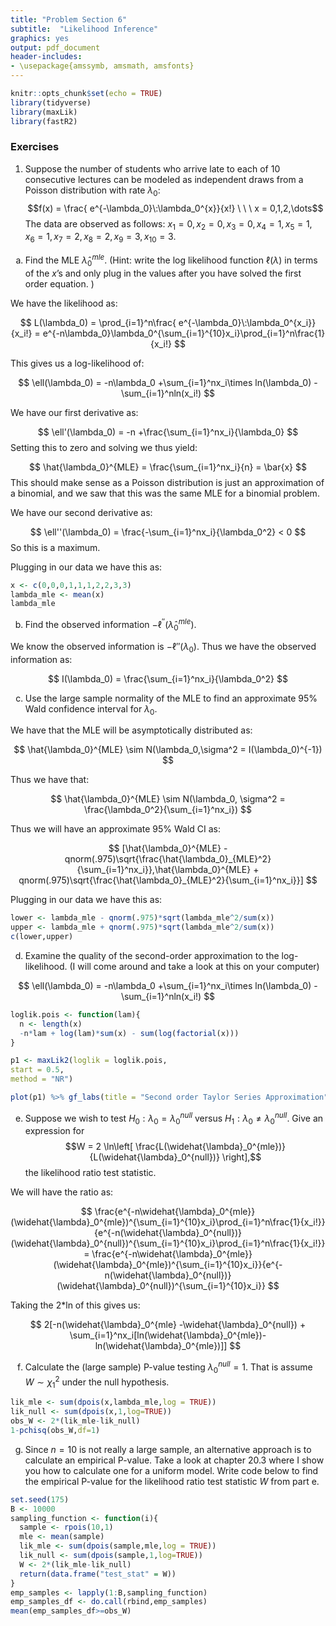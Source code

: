 ```yaml
---
title: "Problem Section 6"
subtitle:  "Likelihood Inference"
graphics: yes
output: pdf_document
header-includes: 
- \usepackage{amssymb, amsmath, amsfonts}
---
```


```r
knitr::opts_chunk$set(echo = TRUE)
library(tidyverse)
library(maxLik)
library(fastR2)
```

### Exercises 

1. Suppose the number of students who arrive late to each of 10 consecutive lectures can be modeled as independent draws from a Poisson distribution with rate $\lambda_0$:
$$f(x) = \frac{ e^{-\lambda_0}\:\lambda_0^{x}}{x!} \ \ \ x = 0,1,2,\dots$$
The data are observed as follows: $x_1=0, x_2=0,x_3=0,x_4=1,x_5=1,x_6=1,x_7=2,x_8=2,x_9=3,x_10=3$.

a. Find the MLE $\widehat{\lambda}_0^{mle}$. (Hint: write the log likelihood function $\ell(\lambda)$ in terms of the $x$'s and only plug in the values after you have solved the first order equation. )

We have the likelihood as:

$$
L(\lambda_0) = \prod_{i=1}^n\frac{ e^{-\lambda_0}\:\lambda_0^{x_i}}{x_i!} = e^{-n\lambda_0}\lambda_0^{\sum_{i=1}^{10}x_i}\prod_{i=1}^n\frac{1}{x_i!}
$$

This gives us a log-likelihood of:

$$
\ell(\lambda_0) = -n\lambda_0 +\sum_{i=1}^nx_i\times ln(\lambda_0) -\sum_{i=1}^nln(x_i!)
$$

We have our first derivative as:

$$
\ell'(\lambda_0) = -n +\frac{\sum_{i=1}^nx_i}{\lambda_0}
$$
Setting this to zero and solving we thus yield:

$$
\hat{\lambda_0}^{MLE} = \frac{\sum_{i=1}^nx_i}{n} = \bar{x}
$$
This should make sense as a Poisson distribution is just an approximation of a binomial, and we saw that this was the same MLE for a binomial problem.

We have our second derivative as:

$$
\ell''(\lambda_0) = \frac{-\sum_{i=1}^nx_i}{\lambda_0^2} < 0
$$
So this is a maximum.

Plugging in our data we have this as:

```r
x <- c(0,0,0,1,1,1,2,2,3,3)
lambda_mle <- mean(x)
lambda_mle
```

b. Find the observed information $-\ell^{\prime \prime}(\widehat{\lambda}_0^{mle})$.

We know the observed information is $-\ell''(\lambda_0)$. Thus we have the observed information as:

$$
I(\lambda_0) = \frac{\sum_{i=1}^nx_i}{\lambda_0^2}
$$

c. Use the large sample normality of the MLE to find an approximate 95% Wald confidence interval for $\lambda_0$.

We have that the MLE will be asymptotically distributed as:

$$
\hat{\lambda_0}^{MLE} \sim N(\lambda_0,\sigma^2 =  I(\lambda_0)^{-1})
$$

Thus we have that:

$$
\hat{\lambda_0}^{MLE} \sim N(\lambda_0, \sigma^2 = \frac{\lambda_0^2}{\sum_{i=1}^nx_i})
$$

Thus we will have an approximate 95% Wald CI as:

$$
[\hat{\lambda_0}^{MLE} - qnorm(.975)\sqrt{\frac{\hat{\lambda_0}_{MLE}^2}{\sum_{i=1}^nx_i}},\hat{\lambda_0}^{MLE} + qnorm(.975)\sqrt{\frac{\hat{\lambda_0}_{MLE}^2}{\sum_{i=1}^nx_i}}]
$$

Plugging in our data we have this as:

```r
lower <- lambda_mle - qnorm(.975)*sqrt(lambda_mle^2/sum(x))
upper <- lambda_mle + qnorm(.975)*sqrt(lambda_mle^2/sum(x))
c(lower,upper)
```

d. Examine the quality of the second-order approximation to the log-likelihood. (I will come around and take a look at this on your computer) 

$$
\ell(\lambda_0) = -n\lambda_0 +\sum_{i=1}^nx_i\times ln(\lambda_0) -\sum_{i=1}^nln(x_i!)
$$

```r
loglik.pois <- function(lam){
  n <- length(x)
  -n*lam + log(lam)*sum(x) - sum(log(factorial(x)))
}

p1 <- maxLik2(loglik = loglik.pois,
start = 0.5,
method = "NR")

plot(p1) %>% gf_labs(title = "Second order Taylor Series Approximation")
```

e. Suppose we wish to test $H_0: \lambda_0 = \lambda_0^{null}$ versus $H_1: \lambda_0 \neq \lambda_0^{null}$. Give an expression for 
$$W = 2 \ln\left[ \frac{L(\widehat{\lambda}_0^{mle})}{L(\widehat{\lambda}_0^{null})} \right],$$ the likelihood ratio test statistic.

We will have the ratio as:

$$
\frac{e^{-n\widehat{\lambda}_0^{mle}}(\widehat{\lambda}_0^{mle})^{\sum_{i=1}^{10}x_i}\prod_{i=1}^n\frac{1}{x_i!}}{e^{-n(\widehat{\lambda}_0^{null})}(\widehat{\lambda}_0^{null})^{\sum_{i=1}^{10}x_i}\prod_{i=1}^n\frac{1}{x_i!}} = \frac{e^{-n\widehat{\lambda}_0^{mle}}(\widehat{\lambda}_0^{mle})^{\sum_{i=1}^{10}x_i}}{e^{-n(\widehat{\lambda}_0^{null})}(\widehat{\lambda}_0^{null})^{\sum_{i=1}^{10}x_i}}
$$

Taking the 2*ln of this gives us:

$$
2[-n(\widehat{\lambda}_0^{mle} -\widehat{\lambda}_0^{null}) + \sum_{i=1}^nx_i[ln(\widehat{\lambda}_0^{mle})-ln(\widehat{\lambda}_0^{mle})]]
$$

f. Calculate the (large sample) P-value testing $\lambda_0^{null}=1$. That is assume $W \sim \chi^2_1$ under the null hypothesis. 

```r
lik_mle <- sum(dpois(x,lambda_mle,log = TRUE))
lik_null <- sum(dpois(x,1,log=TRUE))
obs_W <- 2*(lik_mle-lik_null)
1-pchisq(obs_W,df=1)
```


g. Since $n=10$ is not really a large sample, an alternative approach is to calculate an empirical P-value. Take a look at chapter 20.3 where I show you how to calculate one for a uniform model. Write code below to find the empirical P-value for the likelihood ratio test statistic $W$ from part e.


```r
set.seed(175)
B <- 10000
sampling_function <- function(i){
  sample <- rpois(10,1)
  mle <- mean(sample)
  lik_mle <- sum(dpois(sample,mle,log = TRUE))
  lik_null <- sum(dpois(sample,1,log=TRUE))
  W <- 2*(lik_mle-lik_null)
  return(data.frame("test_stat" = W))
}
emp_samples <- lapply(1:B,sampling_function)
emp_samples_df <- do.call(rbind,emp_samples)
mean(emp_samples_df>=obs_W)
```



<!---
2. Suppose $X$ is a discrete random variable with PMF $f(x)$ indexed by a parameter $\theta$as shown below. 
\begin{table}[h]
\centering
\begin{tabular}{ccccc} 
& $x=1$ & $x=2$ & $x=3$ & $x=4$ \\ \hline
$\theta_0$ & 1/3 & 1/6 & 1/12 & 5/12 \\
$\theta_1$ & 1/2 & 1/4 & 1/6 & 1/12 \\ \hline \\ 
$W$ &  &   &  &  \\ \hline
\end{tabular}
\end{table}

a. Say we want to test $H_0:\theta=\theta_0^{null}$ versus $H_1:\theta \neq \theta_0^{null}$. Calculate the likelihood ratio statistic 
$$W= 2 \ln \left[ \frac{L(\widehat{\theta}_0^{mle})}{L(\theta_0^{null})} \right]$$ 
for for each value of $x$ and write it in the last row of the table. (Hint: The parameter $\theta$ can only take two values, so you can find the MLE fairly easily)

b. Write the sampling distribution of $W$ assuming $H_0$ is true. (Hint: $W$ is a discrete random variable) 

c. Suppose we observe $x=3$. Calculate the P-value. What should we conclude at a 0.05 level of significance?

--->